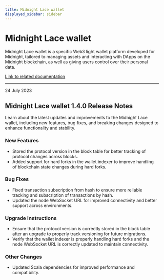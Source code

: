 ```yaml
---
title: Midnight Lace wallet
displayed_sidebar: sidebar
---
```


# Midnight Lace wallet

Midnight Lace wallet is a specific Web3 light wallet platform developed for Midnight, tailored to managing assets and interacting with DApps on the Midnight blockchain, as well as giving users control over their personal data.

[Link to related documentation](https://www.lace.io/)

---

<div 
  style={{
    marginTop: '0',
    fontSize: '1rem',
    fontWeight: 'normal',
    marginBottom: '0.5rem'
  }}
>
  24 July 2023
</div>

## Midnight Lace wallet 1.4.0 Release Notes

Learn about the latest updates and improvements to the Midnight Lace wallet, including new features, bug fixes, and breaking changes designed to enhance functionality and stability.

### New Features

- Stored the protocol version in the block table for better tracking of protocol changes across blocks.
- Added support for hard forks in the wallet indexer to improve handling of blockchain state changes during hard forks.

### Bug Fixes

- Fixed transaction subscription from hash to ensure more reliable tracking and subscription of transactions by hash.
- Updated the node WebSocket URL for improved connectivity and better support across environments.

### Upgrade Instructions

- Ensure that the protocol version is correctly stored in the block table after an upgrade to properly track versioning for future migrations.
- Verify that the wallet indexer is properly handling hard forks and the node WebSocket URL is correctly updated to maintain connectivity.

### Other Changes

- Updated Scala dependencies for improved performance and compatibility.
